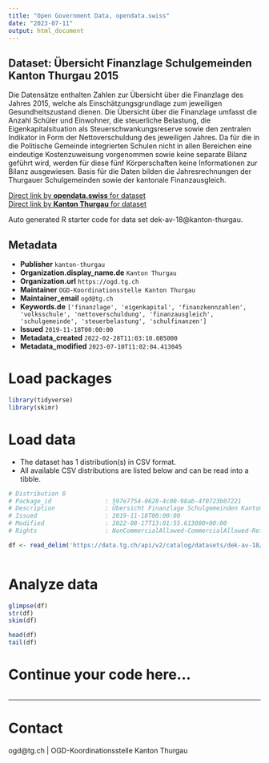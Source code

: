 ```yaml
---
title: "Open Government Data, opendata.swiss"
date: "2023-07-11"
output: html_document
---
```


## Dataset: Übersicht Finanzlage Schulgemeinden Kanton Thurgau 2015

Die Datensätze enthalten Zahlen zur Übersicht über die Finanzlage des Jahres 2015, welche als Einschätzungsgrundlage zum jeweiligen Gesundheitszustand dienen. Die Übersicht über die Finanzlage umfasst die Anzahl Schüler und Einwohner, die steuerliche Belastung, die Eigenkapitalsituation als Steuerschwankungsreserve sowie den zentralen Indikator in Form der Nettoverschuldung des jeweiligen Jahres. Da für die in die Politische Gemeinde integrierten Schulen nicht in allen Bereichen eine eindeutige Kostenzuweisung vorgenommen sowie keine separate Bilanz geführt wird, werden für diese fünf Körperschaften keine Informationen zur Bilanz ausgewiesen. Basis für die Daten bilden die Jahresrechnungen der Thurgauer Schulgemeinden sowie der kantonale Finanzausgleich.

[Direct link by **opendata.swiss** for dataset](https://opendata.swiss/de/dataset/ubersicht-finanzlage-schulgemeinden-kanton-thurgau-2015)<br>
[Direct link by **Kanton Thurgau** for dataset](https://data.tg.ch/explore/dataset/dek-av-18/)

Auto generated R starter code for data set dek-av-18@kanton-thurgau.

## Metadata

- **Publisher** `kanton-thurgau`
- **Organization.display_name.de** `Kanton Thurgau`
- **Organization.url** `https://ogd.tg.ch`
- **Maintainer** `OGD-Koordinationsstelle Kanton Thurgau`
- **Maintainer_email** `ogd@tg.ch`
- **Keywords.de** `['finanzlage', 'eigenkapital', 'finanzkennzahlen', 'volksschule', 'nettoverschuldung', 'finanzausgleich', 'schulgemeinde', 'steuerbelastung', 'schulfinanzen']`
- **Issued** `2019-11-18T00:00:00`
- **Metadata_created** `2022-02-28T11:03:10.085000`
- **Metadata_modified** `2023-07-10T11:02:04.413045`


# Load packages

```r

library(tidyverse)
library(skimr)

```

# Load data

-   The dataset has 1 distribution(s) in CSV format.
-   All available CSV distributions are listed below and can be read into a tibble.

```r

# Distribution 0
# Package_id               : 597e7754-0628-4c00-98ab-4f0723b07221
# Description              : Übersicht Finanzlage Schulgemeinden Kanton Thurgau 2015 (csv)
# Issued                   : 2019-11-18T00:00:00
# Modified                 : 2022-08-17T13:01:55.613000+00:00
# Rights                   : NonCommercialAllowed-CommercialAllowed-ReferenceRequired

df <- read_delim('https://data.tg.ch/api/v2/catalog/datasets/dek-av-18/exports/csv')



```

# Analyze data

```r

glimpse(df)
str(df)
skim(df)

head(df)
tail(df)

```

# Continue your code here...

```r

```

------------------------------------------------------------------------

# Contact

ogd@tg.ch | OGD-Koordinationsstelle Kanton Thurgau
